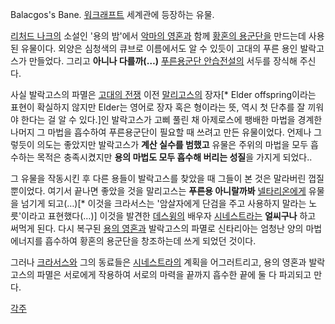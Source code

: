 Balacgos's Bane. [[워크래프트]] 세계관에 등장하는 유물.

[[리처드 나크]]의 소설인 '용의 밤'에서 [[악마의 영혼]]과 함께 [[황혼의 용군단]]을 만드는데 사용된 유물이다. 외양은 심청색의 큐브로 이름에서도 알 수 있듯이 고대의 푸른 용인 발락고스가 만들었다. 그리고 '''아니나 다를까(…)''' [[푸른용군단 안습전설]]의 서두를 장식해 주신다.

사실 발락고스의 파멸은 [[고대의 전쟁]] 이전 [[말리고스]]의 장자[* Elder offspring이라는 표현이 확실하지 않지만 Elder는 영어로 장자 혹은 형이라는 뜻, 역시 첫 단추를 잘 끼워야 한다는 걸 알 수 있다.]인 발락고스가 고삐 풀린 채 아제로스에 팽배한 마법을 경계한 나머지 그 마법을 흡수하여 푸른용군단이 필요할 때 쓰려고 만든 유물이었다. 언제나 그렇듯이 의도는 좋았지만 발락고스가 '''계산 실수를 범했고''' 유물은 주위의 마법을 모두 흡수하는 목적은 충족시켰지만 '''용의 마법도 모두 흡수해 버리는 성질'''을 가지게 되었다..

그 유물을 작동시킨 후 다른 용들이 발락고스를 찾았을 때 그들이 본 것은 말라버린 껍질뿐이었다. 여기서 끝나면 좋았을 것을 말리고스는 '''푸른용 아니랄까봐''' [[넬타리온]]에게 유물을 넘기게 되고(…)[* 이것을 크라서스는 '암살자에게 단검을 주고 사용하지 말라는 노릇'이라고 표현했다(…)] 이것을 발견한 [[데스윙]]의 배우자 [[시네스트라]]는 '''얼씨구나''' 하고 써먹게 된다. 다시 복구된 [[용의 영혼]]과 발락고스의 파멸로 신타리아는 엄청난 양의 마법 에너지를 흡수하여 황혼의 용군단을 창조하는데 쓰게 되었던 것이다. 

그러나 [[크라서스]]와 그의 동료들은 [[시네스트라]]의 계획을 어그러트리고, 용의 영혼과 발락고스의 파멸은 서로에게 작용하여 서로의 마력을 끝까지 흡수한 끝에 둘 다 파괴되고 만다.

[[각주]]
